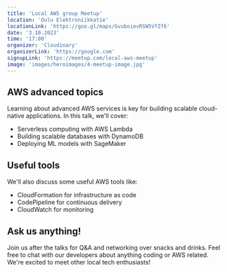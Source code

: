 ```yaml
---
title: 'Local AWS group Meetup'
location: 'Oulu Elektroniikkatie'
locationLink: 'https://goo.gl/maps/GvuboievRSW5VfZf6'
date: '3.10.2023'
time: '17:00'
organizer: 'Cloudinary'
organizerLink: 'https://google.com'
signupLink: 'https://meetup.com/local-aws-meetup'
image: 'images/heroimages/4-meetup-image.jpg'
---
```


## AWS advanced topics

Learning about advanced AWS services is key for building scalable cloud-native applications. 
In this talk, we'll cover:

- Serverless computing with AWS Lambda
- Building scalable databases with DynamoDB
- Deploying ML models with SageMaker

## Useful tools

We'll also discuss some useful AWS tools like:
- CloudFormation for infrastructure as code
- CodePipeline for continuous delivery
- CloudWatch for monitoring

## Ask us anything!
Join us after the talks for Q&A and networking over snacks and drinks. 
Feel free to chat with our developers about anything coding or AWS related. 
We're excited to meet other local tech enthusiasts!

